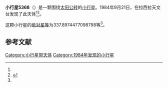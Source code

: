 {{Infobox planet
| bgcolour = #FFFFC0
| name = 5368 Vitagliano
| symbol = 
| image = 
| caption = 
| discovery = yes
| discovery_ref = 
| discoverer = {{link-en|亨利·德波鸿诺|Henri Debehogne}}
| discovery_site = [[拉西拉天文台|拉西拉天文台]] 
| discovered = 1984年9月21日
| designations = yes
| mp_name = 
| named_after = 
| alt_names = 1984 SW5/ 1980 CE / 1985 VQ4 / 1988 DC1 / 1991 NF1
| mp_category = [[外小行星带|外小行星带]]
| orbit_ref = <ref name="a">[http://ssd.jpl.nasa.gov/sbdb.cgi?sstr=5368 5368 Vitagliano] {{Wayback|url=http://ssd.jpl.nasa.gov/sbdb.cgi?sstr=5368 |date=20201124020511 }}，小行星數據庫瀏覽器（JPL Small-Body Database Browser）－[[美国国家航空航天局|美国国家航空航天局]]喷气推进实验室</ref>
| epoch = 2456400.5 (2013年4月18日更新)
| aphelion = {{convert|4.304639581144381|AU|km|3|abbr=on|lk=out}}
| perihelion = {{convert|3.641342321516071|AU|km|3|abbr=on}}
| semimajor = {{convert|3.972990951330226|AU|km|3|abbr=on}}
| eccentricity = 0.083475808
| period = 2892.509478 [[日|日]]<br />7.92[[儒略年|儒略年]]
| avg_speed = 
| inclination = 6.260680093058231
| asc_node = 159.5830598309657
| mean_anomaly = 
| arg_peri = 337.8974477098798
| satellites = 
| physical_characteristics = yes
| dimensions = 
| mass = 
| density = 
| surface_grav = 
| escape_velocity = 
| sidereal_day = 
| axial_tilt = 
| pole_ecliptic_lat = 
| pole_ecliptic_lon = 
| albedo = 
| temperatures= 
| temp_name1 = 
| mean_temp_1 = 
| max_temp_1 = 
| temp_name2 = 
| max_temp_2 = 
| spectral_type = 
| abs_magnitude = 337.8974477098798
}}

'''小行星5368'''（{{lang-en|5368 Vitagliano}}）是一颗围绕[[太阳|太阳]][[公转|公转]]的[[小行星|小行星]]。1984年9月21日，{{link-en|亨利·德波鸿诺|Henri Debehogne}}在拉西拉天文台发现了此天体<ref name="a" /><ref>{{cite news|title=小行星列表|url=http://cfa-www.harvard.edu/iau/lists/NumberedMPs.txt|accessdate=2013-07-08|newspaper=哈佛大学|archive-date=2008-05-17|archive-url=https://web.archive.org/web/20080517010638/http://cfa-www.harvard.edu/iau/lists/NumberedMPs.txt|dead-url=no}}</ref>。

这颗小行星的[[绝对星等|绝对星等]]为337.8974477098798等<ref name="a" />。

==参考文献==
{{reflist}}
{{Minor Planet Number|[[小行星5367|小行星5367]]|[[小行星5369|小行星5369]]}}

{{小天体}}

[[Category:小行星带天体|Category:小行星带天体]]
[[Category:1984年发现的小行星|Category:1984年发现的小行星]]

{{asteroid-stub}}